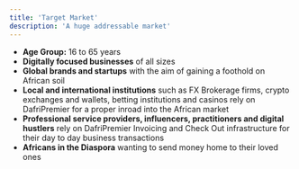 ```yaml
---
title: 'Target Market'
description: 'A huge addressable market'
---
```


- **Age Group:** 16 to 65 years
- **Digitally focused businesses** of all sizes
- **Global brands and startups** with the aim of gaining a foothold on African soil
- **Local and international institutions** such as FX Brokerage firms, crypto exchanges and wallets, betting institutions and casinos rely on DafriPremier for a proper inroad into the African market
- **Professional service providers, influencers, practitioners and digital hustlers** rely on DafriPremier Invoicing and Check Out infrastructure for their day to day business transactions
- **Africans in the Diaspora** wanting to send money home to their loved ones